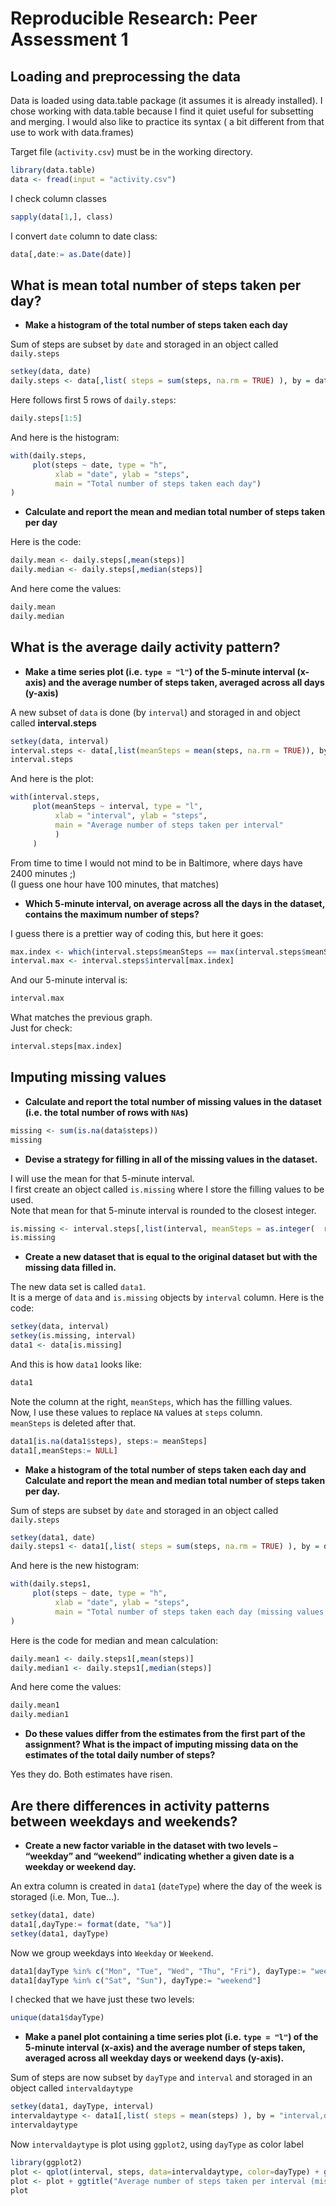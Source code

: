 # Reproducible Research: Peer Assessment 1


## Loading and preprocessing the data
Data is loaded using data.table package (it assumes it is already installed).
I chose working with data.table because I find it quiet useful for subsetting and merging.
I would also like to practice its syntax ( a bit different from that use to work with data.frames)

Target file (`activity.csv`) must be in the working directory.

 
```r
library(data.table)
data <- fread(input = "activity.csv")
```

I check column classes
```r
sapply(data[1,], class)
```

I convert `date` column to date class:
```r
data[,date:= as.Date(date)]
```

## What is mean total number of steps taken per day?

* **Make a histogram of the total number of steps taken each day**  

Sum of steps are subset by `date` and storaged in an object called `daily.steps`  
```r
setkey(data, date)
daily.steps <- data[,list( steps = sum(steps, na.rm = TRUE) ), by = date]
```  
Here follows first 5 rows of `daily.steps`:  
```r
daily.steps[1:5]
```  
And here is the histogram:  
```r
with(daily.steps, 
     plot(steps ~ date, type = "h", 
          xlab = "date", ylab = "steps",
          main = "Total number of steps taken each day")
)
```

* **Calculate and report the mean and median total number of steps taken per day**  

Here is the code:
```r
daily.mean <- daily.steps[,mean(steps)]
daily.median <- daily.steps[,median(steps)]
```
And here come the values:
```r
daily.mean
daily.median
```

## What is the average daily activity pattern?

* **Make a time series plot  (i.e. `type = "l"`) of the 5-minute interval (x-axis) and the average number of steps taken, averaged across all days (y-axis)**

A new subset of `data` is done (by `interval`) and storaged in and object called **interval.steps**  
```r
setkey(data, interval)
interval.steps <- data[,list(meanSteps = mean(steps, na.rm = TRUE)), by= interval]
interval.steps
```
And here is the plot:  
```r
with(interval.steps,
     plot(meanSteps ~ interval, type = "l",
          xlab = "interval", ylab = "steps",
          main = "Average number of steps taken per interval"
          )
     )
```

From time to time I would not mind to be in Baltimore, where days have 2400 minutes ;)  
(I guess one hour have 100 minutes, that matches)

* **Which 5-minute interval, on average across all the days in the dataset, contains the maximum number of steps?**

I guess there is a prettier way of coding this, but here it goes:
```r
max.index <- which(interval.steps$meanSteps == max(interval.steps$meanSteps))
interval.max <- interval.steps$interval[max.index]

```
And our 5-minute interval is:
```r
interval.max
```
What matches the previous graph.  
Just for check:
```r
interval.steps[max.index]
```
## Imputing missing values

* **Calculate and report the total number of missing values in the dataset (i.e. the total number of rows with `NA`s)**
```r
missing <- sum(is.na(data$steps))
missing
```

* **Devise a strategy for filling in all of the missing values in the dataset.**

I will use the mean for that 5-minute interval.  
I first create an object called `is.missing` where I store the filling values to be used.  
Note that mean for that 5-minute interval is rounded to the closest integer.
```r
is.missing <- interval.steps[,list(interval, meanSteps = as.integer(  round(meanSteps))  )]
is.missing
```


* **Create a new dataset that is equal to the original dataset but with the missing data filled in.**

The new data set is called `data1`.  
It is a merge of `data` and `is.missing` objects by `interval` column.
Here is the code:
```r
setkey(data, interval)
setkey(is.missing, interval)
data1 <- data[is.missing]
```
And this is how `data1` looks like:
```r
data1
```
Note the column at the right, `meanSteps`, which has the fillling values.  
Now, I use these values to replace `NA` values at `steps` column.  
`meanSteps` is deleted after that.
```r
data1[is.na(data1$steps), steps:= meanSteps]
data1[,meanSteps:= NULL]
```

* **Make a histogram of the total number of steps taken each day and Calculate and report the mean and median total number of steps taken per day.**

Sum of steps are subset by `date` and storaged in an object called `daily.steps`  
```r
setkey(data1, date)
daily.steps1 <- data1[,list( steps = sum(steps, na.rm = TRUE) ), by = date]
```  
  
And here is the new histogram:  
```r
with(daily.steps1, 
     plot(steps ~ date, type = "h", 
          xlab = "date", ylab = "steps",
          main = "Total number of steps taken each day (missing values replaced)")
)
```


Here is the code for median and mean calculation:
```r
daily.mean1 <- daily.steps1[,mean(steps)]
daily.median1 <- daily.steps1[,median(steps)]
```

And here come the values:
```r
daily.mean1
daily.median1
```

* **Do these values differ from the estimates from the first part of the assignment? What is the impact of imputing missing data on the estimates of the total daily number of steps?**

Yes they do. Both estimates have risen. 

## Are there differences in activity patterns between weekdays and weekends?

* **Create a new factor variable in the dataset with two levels -- "weekday" and "weekend" indicating whether a given date is a weekday or weekend day.**

An extra column is created in `data1` (`dateType`) where the day of the week is storaged (i.e. Mon, Tue...).
```r
setkey(data1, date)
data1[,dayType:= format(date, "%a")]
setkey(data1, dayType)
```

Now we group weekdays into `Weekday` or `Weekend`.
```r
data1[dayType %in% c("Mon", "Tue", "Wed", "Thu", "Fri"), dayType:= "weekday"]
data1[dayType %in% c("Sat", "Sun"), dayType:= "weekend"]
```

I checked that we have just these two levels:
```r
unique(data1$dayType)
```
* **Make a panel plot containing a time series plot (i.e. `type = "l"`) of the 5-minute interval (x-axis) and the average number of steps taken, averaged across all weekday days or weekend days (y-axis).**

Sum of steps are now subset by `dayType` and `interval` and storaged in an object called `intervaldaytype`
```r
setkey(data1, dayType, interval)
intervaldaytype <- data1[,list( steps = mean(steps) ), by = "interval,dayType"]
intervaldaytype
```


Now `intervaldaytype` is plot using `ggplot2`, using `dayType` as color label
```r
library(ggplot2)
plot <- qplot(interval, steps, data=intervaldaytype, color=dayType) + geom_line()
plot <- plot + ggtitle("Average number of steps taken per interval (missing values replaced)")
plot
```